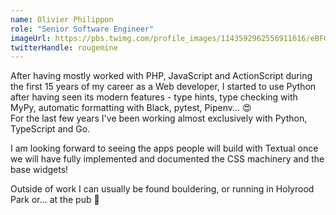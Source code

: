 ```yaml
---
name: Olivier Philippon
role: "Senior Software Engineer"
imageUrl: https://pbs.twimg.com/profile_images/1143592962556911616/eBFGpA-t_400x400.jpg
twitterHandle: rougemine
---
```


After having mostly worked with PHP, JavaScript and ActionScript during the first 15 years of my career as a
Web developer, I started to use Python after having seen its modern features - type hints,
type checking with MyPy, automatic formatting with Black, pytest, Pipenv... 😍  
For the last few years I've been working almost exclusively with Python, TypeScript and Go.

I am looking forward to seeing the apps people will build with Textual
once we will have fully implemented and documented the CSS machinery and the base widgets!

Outside of work I can usually be found bouldering, or running in Holyrood Park or... at the pub 🍻

